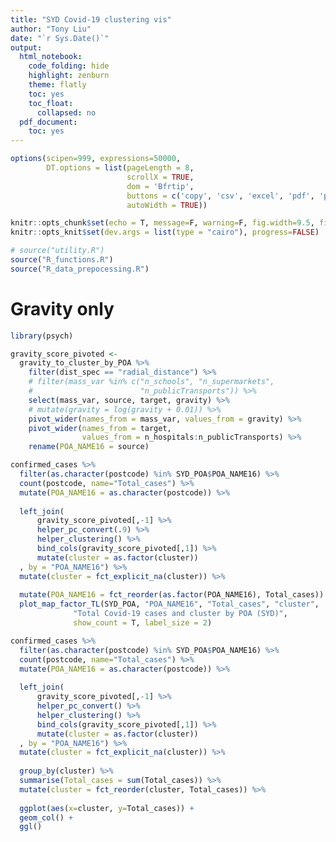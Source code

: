 ```yaml
---
title: "SYD Covid-19 clustering vis"
author: "Tony Liu"
date: "`r Sys.Date()`"
output:
  html_notebook:
    code_folding: hide
    highlight: zenburn
    theme: flatly
    toc: yes
    toc_float:
      collapsed: no
  pdf_document:
    toc: yes
---
```


```r
options(scipen=999, expressions=50000, 
        DT.options = list(pageLength = 8,
                          scrollX = TRUE,
                          dom = 'Bfrtip',
                          buttons = c('copy', 'csv', 'excel', 'pdf', 'print'), 
                          autoWidth = TRUE)) 

knitr::opts_chunk$set(echo = T, message=F, warning=F, fig.width=9.5, fig.height=4)
knitr::opts_knit$set(dev.args = list(type = "cairo"), progress=FALSE)
```

```r
# source("utility.R")
source("R_functions.R")
source("R_data_prepocessing.R")
```

# Gravity only 

```r
library(psych)

gravity_score_pivoted <- 
  gravity_to_cluster_by_POA %>% 
    filter(dist_spec == "radial_distance") %>% 
    # filter(mass_var %in% c("n_schools", "n_supermarkets", 
    #                        "n_publicTransports")) %>% 
    select(mass_var, source, target, gravity) %>% 
    # mutate(gravity = log(gravity + 0.01)) %>% 
    pivot_wider(names_from = mass_var, values_from = gravity) %>% 
    pivot_wider(names_from = target, 
                values_from = n_hospitals:n_publicTransports) %>% 
    rename(POA_NAME16 = source)

confirmed_cases %>%
  filter(as.character(postcode) %in% SYD_POA$POA_NAME16) %>%
  count(postcode, name="Total_cases") %>%
  mutate(POA_NAME16 = as.character(postcode)) %>%
  
  left_join(
      gravity_score_pivoted[,-1] %>% 
      helper_pc_convert(.9) %>%
      helper_clustering() %>%
      bind_cols(gravity_score_pivoted[,1]) %>%
      mutate(cluster = as.factor(cluster))
  , by = "POA_NAME16") %>%
  mutate(cluster = fct_explicit_na(cluster)) %>%
  
  mutate(POA_NAME16 = fct_reorder(as.factor(POA_NAME16), Total_cases)) %>%
  plot_map_factor_TL(SYD_POA, "POA_NAME16", "Total_cases", "cluster",
              "Total Covid-19 cases and cluster by POA (SYD)",
              show_count = T, label_size = 2)
```

```r
confirmed_cases %>%
  filter(as.character(postcode) %in% SYD_POA$POA_NAME16) %>%
  count(postcode, name="Total_cases") %>%
  mutate(POA_NAME16 = as.character(postcode)) %>%
  
  left_join(
      gravity_score_pivoted[,-1] %>% 
      helper_pc_convert() %>%
      helper_clustering() %>%
      bind_cols(gravity_score_pivoted[,1]) %>%
      mutate(cluster = as.factor(cluster))
  , by = "POA_NAME16") %>%
  mutate(cluster = fct_explicit_na(cluster)) %>% 
  
  group_by(cluster) %>% 
  summarise(Total_cases = sum(Total_cases)) %>% 
  mutate(cluster = fct_reorder(cluster, Total_cases)) %>% 
  
  ggplot(aes(x=cluster, y=Total_cases)) + 
  geom_col() + 
  ggl()
```